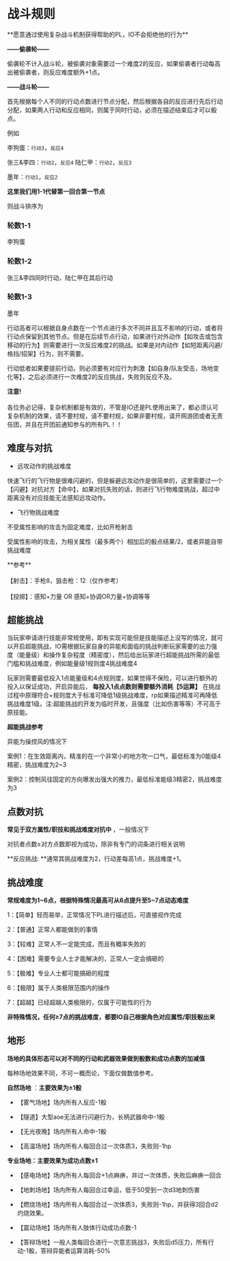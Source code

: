 # 战斗规则

<Callout type="info">
    **愿意通过使用复杂战斗机制获得帮助的PL，IO不会拒绝他的行为**
</Callout>



**——偷袭轮——**

偷袭轮不计入战斗轮，被偷袭对象需要过一个难度2的反应，如果偷袭者行动每高出被偷袭者，则反应难度额外+1点。

**——战斗轮——**

首先根据每个人不同的行动点数进行节点分配，然后根据各自的反应进行先后行动分配，如果两人行动和反应相同，则属于同时行动，必须在描述结束后才可以骰点。

例如

李狗蛋：`行动3`，`反应4`

张三&李四：`行动2`，`反应4` 陆仁甲：`行动2`，`反应3`

墨年：`行动1`，`反应2`

**这里我们用1-1代替第一回合第一节点**

则战斗排序为

<Steps>
 
### 轮数1-1
 
李狗蛋
 
### 轮数1-2
 
张三&李四同时行动，陆仁甲在其后行动
   
### 轮数1-3
   
墨年
 
</Steps>

行动高者可以根据自身点数在一个节点进行多次不同并且互不影响的行动，或者将行动点保留到其他节点。但是在后续节点行动，如果进行对外动作【如攻击或包含移动的行为】则需要进行一次反应难度2的挑战。如果是对内动作【如短距离闪避/格挡/招架】行为，则不需要。

行动低者如果要提前行动，则必须要有对应行为刺激【如自身/队友受击，场地变化等】，之后必须进行一次难度2的反应挑战，失败则反应不及。

<Callout type="warning">

   **注意!**<br></br>
   各位务必记得，复杂机制都是有效的，不管是IO还是PL使用出来了，都必须认可复杂机制的效果，请不要村规，请不要村规，如果非要村规，请开网游团或者无责任团，并且在开团前通知参与的所有PL！！
</Callout>

## 难度与对抗

- 远攻动作的挑战难度

快速飞行的飞行物是很难闪避的，但是躲避远攻动作是很简单的，这里需要过一个【闪避】对抗对方【命中】，如果对抗失败的话，则进行飞行物难度挑战，超过中距离没有对应技能无法感知远攻动作。

- 飞行物挑战难度

不受属性影响的攻击为固定难度，比如开枪射击

受属性影响的攻击，为相关属性（最多两个）相加后的骰点结果/2，或者异能自带挑战难度

<Callout type="info">
**参考**<br></br>
【射击】：手枪8，狙击枪：12（仅作参考）<br></br>
【投掷】：感知+力量 OR 感知+协调OR力量+协调等等
</Callout>

## 超能挑战

当玩家申请进行技能非常规使用，即有实现可能但是技能描述上没写的情况，就可以开启超能挑战，IO需根据玩家自身的异能和面临的挑战判断玩家需要的出力强度（能量级）和操作复杂程度（精密度），然后给出玩家进行超能挑战所需的最低门槛和挑战难度，例如能量级1规则度4挑战难度4

玩家则需要最低投入1点能量级和4点规则度，如果觉得不保险，可以进行额外的投入以保证成功，开启异能后， **每投入1点点数则需要额外消耗【5运算】** 在挑战过程中原理符合+规则度大于标准可降低1级挑战难度，rp如果描述精准可再降低挑战难度1级。注:超能挑战的开发为临时开发，且强度（比如伤害等等）不可高于原技能。

**超能挑战参考**

异能为操控风的情况下

案例1：在生效距离内，精准的在一个非常小的地方吹一口气，最低标准为0能级4精密，挑战难度为2~3

案例2：控制风往固定的方向爆发出强大的推力，最低标准能级3精密2，挑战难度为3

## 点数对抗 

**常见于双方属性/职技和挑战难度对抗中** ，一般情况下

对抗者点数≥对方点数即视为成功，除非有专门的词条进行相关说明

**反应挑战: **通常其挑战难度为2，行动差每高1点，挑战难度+1。

## 挑战难度

 **常规难度为1~6点，根据特殊情况最高可从6点提升至5~7点动态难度**

1：【简单】轻而易举，正常情况下PL进行描述后，可直接视作完成

2：【普通】正常人都能做到的事情

3：【较难】正常人不一定能完成，而且有概率失败的

4：【困难】需要专业人士才能解决的，正常人一定会搞砸的

5：【极难】专业人士都可能搞砸的程度

6：【极限】属于人类极限范围内的操作

7：【超越】已经超越人类极限的，仅属于可能性的行为

**非特殊情况，任何≥7点的挑战难度，都要IO自己根据角色对应属性/职技骰出来**


## 地形

**场地的具体形态可以对不同的行动和武器效果做到骰数和成功点数的加减值**

每种场地效果不同，不可一概而论，下面仅做数值参考。

 **自然场地** ：**主要效果为±1骰**

* 【雾气场地】场内所有人反应-1骰

* 【隧道】大型aoe无法进行闪避行为，长柄武器命中-1骰

* 【无光夜晚】场内所有人命中-1骰

* 【高温场地】场内所有人每回合过一次体质3，失败则-1hp

**专业场地：主要效果为成功点数±1**

* 【感电场地】场内所有人每回合+1点麻痹，并过一次体质，失败后麻痹一回合

* 【地刺场地】场内所有人每回合过幸运，低于50受到一次d3地刺伤害

* 【燃烧场地】场内所有人每回合过一次体质3，失败则-1hp，并获得3回合d2灼烧效果。

* 【震动场地】场内所有人肢体行动成功点数-1

* 【答辩场地】一般人类每回合进行一次意志挑战3，失败后d5压力，所有行动-1骰，答辩异能者运算消耗-50%
